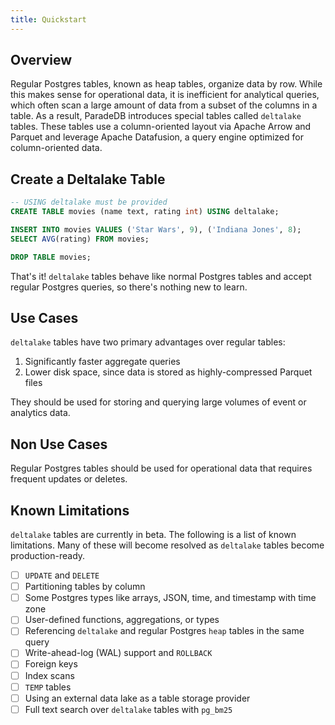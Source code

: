 ```yaml
---
title: Quickstart
---
```


## Overview

Regular Postgres tables, known as heap tables, organize data by row. While this makes sense for operational data,
it is inefficient for analytical queries, which often scan a large amount of data from a subset of the columns
in a table. As a result, ParadeDB introduces special tables called `deltalake` tables. These tables use a
column-oriented layout via Apache Arrow and Parquet and leverage Apache Datafusion, a query engine 
optimized for column-oriented data.

## Create a Deltalake Table

```sql
-- USING deltalake must be provided
CREATE TABLE movies (name text, rating int) USING deltalake;

INSERT INTO movies VALUES ('Star Wars', 9), ('Indiana Jones', 8);
SELECT AVG(rating) FROM movies;

DROP TABLE movies;
```

That's it! `deltalake` tables behave like normal Postgres tables and accept regular Postgres queries, 
so there's nothing new to learn.

## Use Cases

`deltalake` tables have two primary advantages over regular tables:

1. Significantly faster aggregate queries 
2. Lower disk space, since data is stored as highly-compressed Parquet files

They should be used for storing and querying large volumes of event or analytics data.

## Non Use Cases

Regular Postgres tables should be used for operational data that requires frequent updates
or deletes.

## Known Limitations

`deltalake` tables are currently in beta. The following is a list of known limitations. Many of these 
will become resolved as `deltalake` tables become production-ready.

- [ ] `UPDATE` and `DELETE`
- [ ] Partitioning tables by column
- [ ] Some Postgres types like arrays, JSON, time, and timestamp with time zone
- [ ] User-defined functions, aggregations, or types
- [ ] Referencing `deltalake` and regular Postgres `heap` tables in the same query
- [ ] Write-ahead-log (WAL) support and `ROLLBACK`
- [ ] Foreign keys
- [ ] Index scans
- [ ] `TEMP` tables
- [ ] Using an external data lake as a table storage provider
- [ ] Full text search over `deltalake` tables with `pg_bm25`

